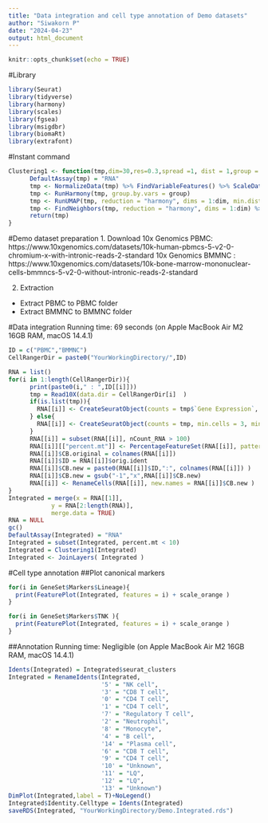 ```yaml
---
title: "Data integration and cell type annotation of Demo datasets"
author: "Siwakorn P"
date: "2024-04-23"
output: html_document
---
```


```r
knitr::opts_chunk$set(echo = TRUE)
```


#Library
```r
library(Seurat)
library(tidyverse)
library(harmony)
library(scales)
library(fgsea)
library(msigdbr)
library(biomaRt)
library(extrafont)
```

#Instant command
```r
Clustering1 <- function(tmp,dim=30,res=0.3,spread =1, dist = 1,group = "ID" ){
      DefaultAssay(tmp) = "RNA"
      tmp <- NormalizeData(tmp) %>% FindVariableFeatures() %>% ScaleData() %>% RunPCA(verbose = FALSE)
      tmp <- RunHarmony(tmp, group.by.vars = group)
      tmp <- RunUMAP(tmp, reduction = "harmony", dims = 1:dim, min.dist = dist, spread = spread )
      tmp <- FindNeighbors(tmp, reduction = "harmony", dims = 1:dim) %>% FindClusters(resolution = res)
      return(tmp)
}
```

#Demo dataset preparation
1. Download
10x Genomics PBMC: https://www.10xgenomics.com/datasets/10k-human-pbmcs-5-v2-0-chromium-x-with-intronic-reads-2-standard
10x Genomics BMMNC : https://www.10xgenomics.com/datasets/10k-bone-marrow-mononuclear-cells-bmmncs-5-v2-0-without-intronic-reads-2-standard

2. Extraction
- Extract PBMC to PBMC folder
- Extract BMMNC to BMMNC folder

#Data integration
Running time: 69 seconds (on Apple MacBook Air M2 16GB RAM, macOS 14.4.1)
```r
ID = c("PBMC","BMMNC")
CellRangerDir = paste0("YourWorkingDirectory/",ID)

RNA = list()
for(i in 1:length(CellRangerDir)){
      print(paste0(i," : ",ID[[i]]))
      tmp = Read10X(data.dir = CellRangerDir[i]  )
      if(is.list(tmp)){
        RNA[[i]] <- CreateSeuratObject(counts = tmp$`Gene Expression`, min.cells = 3, min.features = 10, project = ID[[i]])
      } else{
        RNA[[i]] <- CreateSeuratObject(counts = tmp, min.cells = 3, min.features = 10, project = ID[[i]])
      }
      RNA[[i]] = subset(RNA[[i]], nCount_RNA > 100)
      RNA[[i]][["percent.mt"]] <- PercentageFeatureSet(RNA[[i]], pattern = "^MT-")
      RNA[[i]]$CB.original = colnames(RNA[[i]])
      RNA[[i]]$ID = RNA[[i]]$orig.ident
      RNA[[i]]$CB.new = paste0(RNA[[i]]$ID,":", colnames(RNA[[i]]) )
      RNA[[i]]$CB.new = gsub("-1","x",RNA[[i]]$CB.new)
      RNA[[i]] <- RenameCells(RNA[[i]], new.names = RNA[[i]]$CB.new )
}
Integrated = merge(x = RNA[[1]],
            y = RNA[2:length(RNA)],
            merge.data = TRUE)
RNA = NULL
gc()
DefaultAssay(Integrated) = "RNA"
Integrated = subset(Integrated, percent.mt < 10)
Integrated = Clustering1(Integrated)
Integrated <- JoinLayers( Integrated )
```

#Cell type annotation
##Plot canonical markers
```r
for(i in GeneSet$Markers$Lineage){
  print(FeaturePlot(Integrated, features = i) + scale_orange )
}

for(i in GeneSet$Markers$TNK ){
  print(FeaturePlot(Integrated, features = i) + scale_orange )
}
```

##Annotation
Running time: Negligible (on Apple MacBook Air M2 16GB RAM, macOS 14.4.1)
```r
Idents(Integrated) = Integrated$seurat_clusters
Integrated = RenameIdents(Integrated, 
                          '5' = "NK cell",
                          '3' = "CD8 T cell",
                          '0' = "CD4 T cell",
                          '1' = "CD4 T cell",
                          '7' = "Regulatory T cell",
                          '2' = "Neutrophil",
                          '8' = "Monocyte",
                          '4' = "B cell",
                          '14' = "Plasma cell",
                          '6' = "CD8 T cell",
                          '9' = "CD4 T cell",
                          '10' = "Unknown",
                          '11' = "LQ",
                          '12' = "LQ",
                          '13' = "Unknown")
DimPlot(Integrated,label = T)+NoLegend()
Integrated$Identity.Celltype = Idents(Integrated) 
saveRDS(Integrated, "YourWorkingDirectory/Demo.Integrated.rds")
```